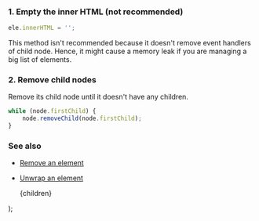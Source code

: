 
### 1. Empty the inner HTML (not recommended)

```js
ele.innerHTML = '';
```

This method isn't recommended because it doesn't remove event handlers of child node. Hence, it might cause a memory leak if you are managing a big list of elements.

### 2. Remove child nodes

Remove its child node until it doesn't have any children.

```js
while (node.firstChild) {
    node.removeChild(node.firstChild);
}
```

### See also

-   [Remove an element](/remove-an-element)
-   [Unwrap an element](/unwrap-an-element)

    <PostLayout keywords="" title="Remove all children of a node">
        {children}
    </PostLayout>
);